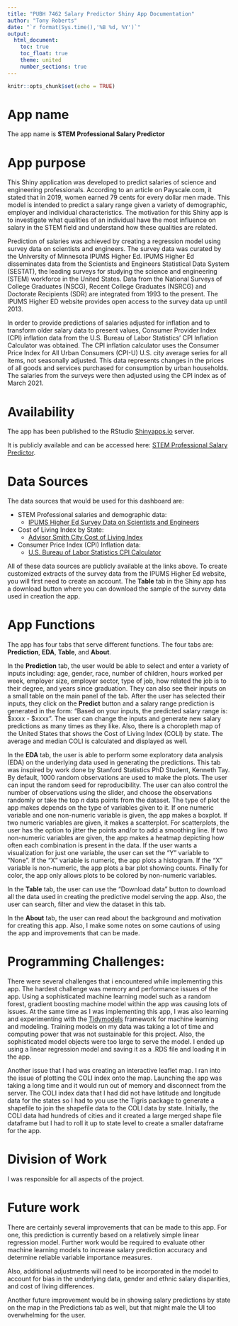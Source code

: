 ```yaml
---
title: "PUBH 7462 Salary Predictor Shiny App Documentation"
author: "Tony Roberts"
date: "`r format(Sys.time(),'%B %d, %Y')`"
output: 
  html_document:
    toc: true
    toc_float: true
    theme: united
    number_sections: true
---
```


```r
knitr::opts_chunk$set(echo = TRUE)
```


# App name

The app name is **STEM Professional Salary Predictor**


# App purpose
<!-- what is the main purpose of your app? -->

This Shiny application was developed to predict salaries of science and engineering professionals. According to an article on Payscale.com, it stated that in 2019, women earned 79 cents for every dollar men made. This model is intended to predict a salary range given a variety of demographic, employer and individual characteristics. The motivation for this Shiny app is to investigate what qualities of an individual have the most influence on salary in the STEM field and understand how these qualities are related.


Prediction of salaries was achieved by creating a regression model using survey data on scientists and engineers. The survey data was curated by the University of Minnesota IPUMS Higher Ed. IPUMS Higher Ed disseminates data from the Scientists and Engineers Statistical Data System (SESTAT), the leading surveys for studying the science and engineering (STEM) workforce in the United States. Data from the National Surveys of College Graduates (NSCG), Recent College Graduates (NSRCG) and Doctorate Recipients (SDR) are integrated from 1993 to the present. The IPUMS Higher ED website provides open access to the survey data up until 2013.


In order to provide predictions of salaries adjusted for inflation and to transform older salary data to present values, Consumer Provider Index (CPI) inflation data from the U.S. Bureau of Labor Statistics' CPI Inflation Calculator was obtained. The CPI inflation calculator uses the Consumer Price Index for All Urban Consumers (CPI-U) U.S. city average series for all items, not seasonally adjusted. This data represents changes in the prices of all goods and services purchased for consumption by urban households. The salaries from the surveys were then adjusted using the CPI index as of March 2021.


# Availability
<!-- Availability: How can the app be run? The preferred option is to create a publicly accessible app on shinyapps.io (Links to an external site.). If you cannot use shinyapps.io, please indicate why not and follow the instructions in Task #3 below.  -->

The app has been published to the RStudio [Shinyapps.io](https://www.rstudio.com/products/shiny/shiny-server/) server. 

It is publicly available and can be accessed here: [STEM Professional Salary Predictor](https://tony394.shinyapps.io/Salary_Predictor/).


# Data Sources
<!-- What data source(s) will you be using, if any? Are they publicly available? If not, indicate why not, and if it will be possible to make your app publicly available after the end of the class. -->

The data sources that would be used for this dashboard are:

- STEM Professional salaries and demographic data:
    - [IPUMS Higher Ed Survey Data on Scientists and Engineers](https://highered.ipums.org/highered/)
        
- Cost of Living Index by State: 
    - [Advisor Smith City Cost of Living Index](https://advisorsmith.com/data/coli/)
    
- Consumer Price Index (CPI) Inflation data:
    - [U.S. Bureau of Labor Statistics CPI Calculator](https://www.bls.gov/data/inflation_calculator.htm)
    
All of these data sources are publicly available at the links above. To create customized extracts of the survey data from the IPUMS Higher Ed website, you will first need to create an account. The **Table** tab in the Shiny app has a download button where you can download the sample of the survey data used in creation the app. 


# App Functions
<!-- App functions: What are the main functions/actions that the app allows the user to do? Provide brief instructions for how to carry out these main functions. -->

The app has four tabs that serve different functions. The four tabs are: **Prediction**, **EDA**, **Table**, and **About**. 

In the **Prediction** tab, the user would be able to select and enter a variety of inputs including: age, gender, race, number of children, hours worked per week, employer size, employer sector, type of job, how related the job is to their degree, and years since graduation. They can also see their inputs on a small table on the main panel of the tab. After the user has selected their inputs, they click on the **Predict** button and a salary range prediction is generated in the form: "Based on your inputs, the predicted salary range is: \$xxxx - \$xxxx". The user can change the inputs and generate new salary predictions as many times as they like. Also, there is a choropleth map of the United States that shows the Cost of Living Index (COLI) by state. The average and median COLI is calculated and displayed as well.

In the **EDA** tab, the user is able to perform some exploratory data analysis (EDA) on the underlying data used in generating the predictions. This tab was inspired by work done by Stanford Statistics PhD Student, Kenneth Tay. By default, 1000 random observations are used to make the plots. The user can input the random seed for reproducibility. The user can also control the number of observations using the slider, and choose the observations randomly or take the top $n$ data points from the dataset. The type of plot the app makes depends on the type of variables given to it. If one numeric variable and one non-numeric variable is given, the app makes a boxplot. If two numeric variables are given, it makes a scatterplot. For scatterplots, the user has the option to jitter the points and/or to add a smoothing line. If two non-numeric variables are given, the app makes a heatmap depicting how often each combination is present in the data. If the user wants a visualization for just one variable, the user can set the “Y” variable to “None”. If the “X” variable is numeric, the app plots a histogram. If the “X” variable is non-numeric, the app plots a bar plot showing counts. Finally for color, the app only allows plots to be colored by non-numeric variables.

In the **Table** tab, the user can use the "Download data" button to download all the data used in creating the predictive model serving the app. Also, the user can search, filter and view the dataset in this tab.

In the **About** tab, the user can read about the background and motivation for creating this app. Also, I make some notes on some cautions of using the app and improvements that can be made. 

# Programming Challenges:
<!-- What were the main programming challenges that you faced in implementing your app? -->

There were several challenges that i encountered while implementing this app. The hardest challenge was memory and performance issues of the app. Using a sophisticated machine learning model such as a random forest, gradient boosting machine model within the app was causing lots of issues. At the same time as I was implementing this app, I was also learning and experimenting with the [Tidymodels](https://www.tidymodels.org) framework for machine learning and modeling. Training models on my data was taking a lot of time and computing power that was not sustainable for this project. Also, the sophisticated model objects were too large to serve the model. I ended up using a linear regression model and saving it as a .RDS file and loading it in the app. 

Another issue that I had was creating an interactive leaflet map. I ran into the issue of plotting the COLI index onto the map. Launching the app was taking a long time and it would run out of memory and disconnect from the server. The COLI index data that I had did not have latitude and longitude data for the states so I had to you use the Tigris package to generate a shapefile to join the shapefile data to the COLI data by state. Initially, the COLI data had hundreds of cities and it created a large merged shape file dataframe but I had to roll it up to state level to create a smaller dataframe for the app.


# Division of Work

I was responsible for all aspects of the project.


# Future work

There are certainly several improvements that can be made to this app. For one, this prediction is currently based on a relatively simple linear regression model. Further work would be required to evaluate other machine learning models to increase salary prediction accuracy and determine reliable variable importance measures.

Also, additional adjustments will need to be incorporated in the model to account for bias in the underlying data, gender and ethnic salary disparities, and cost of living differences. 

Another future improvement would be in showing salary predictions by state on the map in the Predictions tab as well, but that might male the UI too overwhelming for the user.



\  
\  
\  





\  
\  
\  



